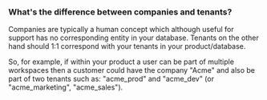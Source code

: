 ### What's the difference between companies and tenants?

Companies are typically a human concept which although useful for support has no corresponding entity in your database. Tenants on the other hand should 1:1 correspond with your tenants in your product/database.

So, for example, if within your product a user can be part of multiple workspaces then a customer could have the company "Acme" and also be part of two tenants such as: "acme_prod" and "acme_dev" (or "acme_marketing", "acme_sales").



